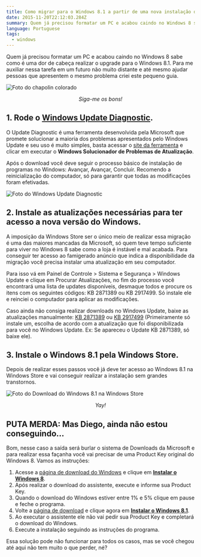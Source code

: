 ```yaml
---
title: Como migrar para o Windows 8.1 a partir de uma nova instalação do Windows 8
date: 2015-11-20T22:12:03.284Z
summary: Quem já precisou formatar um PC e acabou caindo no Windows 8 sabe como é uma dor de cabeça realizar o upgrade para o Windows 8.1.
language: Portuguese
tags:
  - windows
---
```


Quem já precisou formatar um PC e acabou caindo no Windows 8 sabe como é uma dor de cabeça realizar o upgrade para o Windows 8.1. Para me auxiliar nessa tarefa em um futuro não muito distante e até mesmo ajudar pessoas que apresentem o mesmo problema criei este pequeno guia.

![Foto do chapolin colorado](./como-migrar-para-o-windows-8-1-01.png)

<center>
  <em>Siga-me os bons!</em>
</center>

## 1. Rode o [Windows Update Diagnostic](http://go.microsoft.com/?linkid=9830262).

O Update Diagnostic é uma ferramenta desenvolvida pela Microsoft que promete solucionar a maioria dos problemas apresentados pelo Windows Update e seu uso é muito simples, basta acessar o [site da ferramenta](http://windows.microsoft.com/pt-br/windows/troubleshoot-problems-installing-updates#1TC=windows-8) e clicar em executar o **Windows Solucionador de Problemas de Atualização**.

Após o download você deve seguir o processo básico de instalação de programas no Windows: Avançar, Avançar, Concluir. Recomendo a reinicialização do computador, só para garantir que todas as modificações foram efetivadas.

![Foto do Windows Update Diagnostic](./como-migrar-para-o-windows-8-1-02.png)

## 2. Instale as atualizações necessárias para ter acesso a nova versão do Windows.

A imposição da Windows Store ser o único meio de realizar essa migração é uma das maiores mancadas da Microsoft, só quem teve tempo suficiente para viver no Windows 8 sabe como a loja é instável e mal acabada. Para conseguir ter acesso ao famigerado anúncio que indica a disponibilidade da migração você precisa instalar uma atualização em seu computador.

Para isso vá em Painel de Controle > Sistema e Segurança > Windows Update e clique em Procurar Atualizações, no fim do processo você encontrará uma lista de updates disponíveis, desmaque todos e procure os itens com os seguintes códigos: KB 2871389 ou KB 2917499. Só instale ele e reinciei o computador para aplicar as modificações.

Caso ainda não consiga realizar downloads no Windows Update, baixe as atualizações manualmente: [KB 2871389](http://www.microsoft.com/pt-br/download/details.aspx?id=40076) ou [KB 2917499](http://www.microsoft.com/pt-br/download/details.aspx?id=41587) (Primeiramente só instale um, escolha de acordo com a atualização que foi disponibilizada para você no Windows Update. Ex: Se apareceu o Update KB 2871389, só baixe ele).

## 3. Instale o Windows 8.1 pela Windows Store.

Depois de realizar esses passos você já deve ter acesso ao Windows 8.1 na Windows Store e vai conseguir realizar a instalação sem grandes transtornos.

![Foto do Download do Windows 8.1 na Windows Store](./como-migrar-para-o-windows-8-1-03.jpeg)

<center>
  <em>Yay!</em>
</center>

## PUTA MERDA: Mas Diego, ainda não estou conseguindo…

Bom, nesse caso a saída será burlar o sistema de Downloads da Microsoft e para realizar essa façanha você vai precisar de uma Product Key original do Windows 8. Vamos as instruções:

1. Acesse a [página de download do Windows](http://windows.microsoft.com/pt-br/windows-8/upgrade-product-key-only) e clique em **[Instalar o Windows 8](http://go.microsoft.com/fwlink/p/?LinkID=317630)**.
2. Após realizar o download do assistente, execute e informe sua Product Key.
3. Quando o download do Windows estiver entre 1% e 5% clique em pause e feche o programa.
4. Volte a [página de download](http://windows.microsoft.com/pt-br/windows-8/upgrade-product-key-only) e clique agora em **[Instalar o Windows 8.1](http://go.microsoft.com/fwlink/p/?LinkId=271128)**.
5. Ao executar o assistente ele não vai pedir sua Product Key e completará o download do Windows.
6. Execute a instalação seguindo as instruções do programa.

Essa solução pode não funcionar para todos os casos, mas se você chegou até aqui não tem muito o que perder, né?
